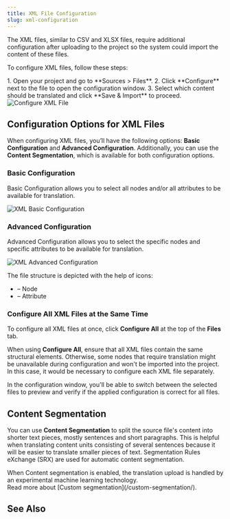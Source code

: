 ```yaml
---
title: XML File Configuration
slug: xml-configuration
---
```



The XML files, similar to CSV and XLSX files, require additional configuration after uploading to the project so the system could import the content of these files.

To configure XML files, follow these steps:

<Steps>
  1. Open your project and go to **Sources > Files**.
  2. Click **Configure** next to the file to open the configuration window.
  3. Select which content should be translated and click **Save & Import** to proceed.
</Steps>

<Image src={xmlFileConfigure} alt="Configure XML File" />

<LinkCard
  title="XML translation with Crowdin"
  href="https://store.crowdin.com/xml"
  target="_blank"
/>

## Configuration Options for XML Files

When configuring XML files, you’ll have the following options: **Basic Configuration** and **Advanced Configuration**. Additionally, you can use the **Content Segmentation**, which is available for both configuration options.

### Basic Configuration

Basic Configuration allows you to select all nodes and/or all attributes to be available for translation.

<Image src={xmlFileBasic} alt="XML Basic Configuration" class="width-lg" />

### Advanced Configuration

Advanced Configuration allows you to select the specific nodes and specific attributes to be available for translation.

<Image src={xmlFileAdvanced} alt="XML Advanced Configuration" class="width-lg" />

The file structure is depicted with the help of icons:

- <Icon name="mdi:segment" class="inline-icon"/> – Node
- <Icon name="mdi:label-variant" class="inline-icon"/> – Attribute

<LinkCard
  title="XSL Transformer for XML"
  description="Preview your XML file directly in Editor with the XSL Transformer for XML application."
  href="https://store.crowdin.com/xslt-preview"
  target="_blank"
/>

### Configure All XML Files at the Same Time

To configure all XML files at once, click **Configure All** at the top of the **Files** tab.

When using **Configure All**, ensure that all XML files contain the same structural elements. Otherwise, some nodes that require translation might be unavailable during configuration and won't be imported into the project. In this case, it would be necessary to configure each XML file separately.

In the configuration window, you'll be able to switch between the selected files to preview and verify if the applied configuration is correct for all files.

## Content Segmentation

You can use **Content Segmentation** to split the source file's content into shorter text pieces, mostly sentences and short paragraphs. This is helpful when translating content units consisting of several sentences because it will be easier to translate smaller pieces of text. Segmentation Rules eXchange (SRX) are used for automatic content segmentation.

<Aside>
  When Content segmentation is enabled, the translation upload is handled by an experimental machine learning technology.
</Aside>

<ReadMore>
  Read more about [Custom segmentation](/custom-segmentation/).
</ReadMore>

## See Also

<CardGrid>
  <LinkCard
    title="File Management"
    href="/enterprise/file-management/"
  />
  <LinkCard
    title="CSV/XLSX File Configuration"
    href="/enterprise/csv-xlsx-configuration/"
  />
</CardGrid>
